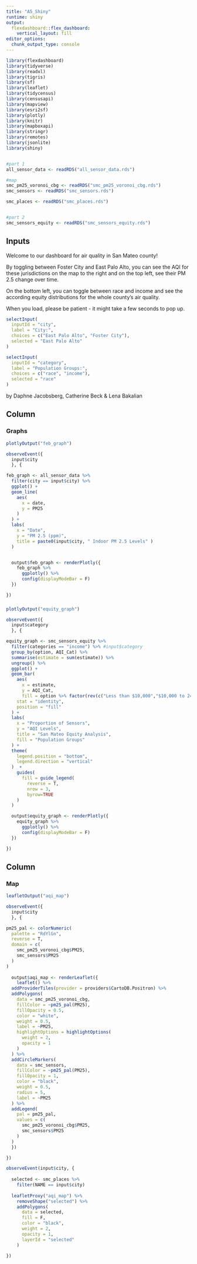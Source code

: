 ```yaml
---
title: "A5_Shiny"
runtime: shiny
output: 
  flexdashboard::flex_dashboard:
    vertical_layout: fill
editor_options: 
  chunk_output_type: console
---
```


```r
library(flexdashboard)
library(tidyverse)
library(readxl)
library(tigris)
library(sf)
library(leaflet)
library(tidycensus)
library(censusapi)
library(mapview)
library(esri2sf)
library(plotly)
library(knitr)
library(mapboxapi)
library(stringr)
library(remotes)
library(jsonlite)
library(shiny)


#part 1
all_sensor_data <- readRDS("all_sensor_data.rds")

#map
smc_pm25_voronoi_cbg <- readRDS("smc_pm25_voronoi_cbg.rds")
smc_sensors <- readRDS("smc_sensors.rds")

smc_places <- readRDS("smc_places.rds")


#part 2
smc_sensors_equity <- readRDS("smc_sensors_equity.rds")
```



Inputs {.sidebar}
-------------------------------------
Welcome to our dashboard for air quality in San Mateo county!

By toggling between Foster City and East Palo Alto, you can see the AQI for these jurisdictions on the map to the right and on the top left, see their PM 2.5 change over time.

On the bottom left, you can toggle between race and income and see the according equity distributions for the whole county's air quality.

When you load, please be patient - it might take a few seconds to pop up.

```r
selectInput(
  inputId = "city", 
  label = "City:",
  choices = c("East Palo Alto", "Foster City"), 
  selected = "East Palo Alto"
)

selectInput(
  inputId = "category", 
  label = "Population Groups:",
  choices = c("race", "income"), 
  selected = "race"
)


```

by Daphne Jacobsberg, Catherine Beck & Lena Bakalian

Column
-------------------------------------
### Graphs

```r
plotlyOutput("feb_graph")
```

```r
observeEvent({
  input$city
  }, {

feb_graph <- all_sensor_data %>%
  filter(city == input$city) %>%
  ggplot() +
  geom_line(
    aes(
      x = date,
      y = PM25
    )
  ) +
  labs(
    x = "Date",
    y = "PM 2.5 (ppm)",
    title = paste0(input$city, " Indoor PM 2.5 Levels" )
  )


  output$feb_graph <- renderPlotly({
    feb_graph %>%
      ggplotly() %>%
      config(displayModeBar = F)
  })

})
```

###
```r
plotlyOutput("equity_graph")
```

```r
observeEvent({
  input$category
  }, {

equity_graph <- smc_sensors_equity %>%
  filter(categories == "income") %>% #input$category
  group_by(option, AQI_Cat) %>%
  summarise(estimate = sum(estimate)) %>%
  ungroup() %>%
  ggplot() +
  geom_bar(
    aes(
      x = estimate,
      y = AQI_Cat,
      fill = option %>% factor(rev(c("Less than $10,000","$10,000 to 24,999","$25,000 to 49,999","$50,000 to 74,999","$75,000 to 99,999","$100,000 to 149,999","$150,000 or more", "White alone", "Black or African American alone", "American Indian and Alaska Native alone", "Asian alone", "Native Hawaiian and Other Pacific Islander alone", "Some Other Race alone", "Two or more Races")))), 
    stat = "identity",
    position = "fill"
  ) +
  labs(
    x = "Proportion of Sensors",
    y = "AQI Levels",
    title = "San Mateo Equity Analysis",
    fill = "Population Groups"
  ) +
  theme(
    legend.position = "bottom",
    legend.direction = "vertical"
  )  +
    guides(
      fill = guide_legend(
        reverse = T,
        nrow = 3, 
        byrow=TRUE
    )
  )

  output$equity_graph <- renderPlotly({
    equity_graph %>%
      ggplotly() %>%
      config(displayModeBar = F)
  })

})
```



Column
-------------------------------------
### Map


```r
leafletOutput("aqi_map")
```

```r
observeEvent({
  input$city
  }, {

pm25_pal <- colorNumeric(
  palette = "RdYlGn",
  reverse = T,
  domain = c(
    smc_pm25_voronoi_cbg$PM25,
    smc_sensors$PM25
  )
)
  
  output$aqi_map <- renderLeaflet({
    leaflet() %>% 
  addProviderTiles(provider = providers$CartoDB.Positron) %>% 
  addPolygons(
    data = smc_pm25_voronoi_cbg,
    fillColor = ~pm25_pal(PM25),
    fillOpacity = 0.5,
    color = "white",
    weight = 0.5,
    label = ~PM25,
    highlightOptions = highlightOptions(
      weight = 2,
      opacity = 1
    )
  ) %>% 
  addCircleMarkers(
    data = smc_sensors,
    fillColor = ~pm25_pal(PM25),
    fillOpacity = 1,
    color = "black",
    weight = 0.5,
    radius = 5,
    label = ~PM25
  ) %>% 
  addLegend(
    pal = pm25_pal,
    values = c(
      smc_pm25_voronoi_cbg$PM25,
      smc_sensors$PM25
    )
  )
  })

})
```

```r
observeEvent(input$city, {
  
  selected <- smc_places %>% 
    filter(NAME == input$city)
  
  leafletProxy("aqi_map") %>% 
    removeShape("selected") %>% 
    addPolygons(
      data = selected,
      fill = F,
      color = "black",
      weight = 2,
      opacity = 1,
      layerId = "selected"
    )
  
})
```
